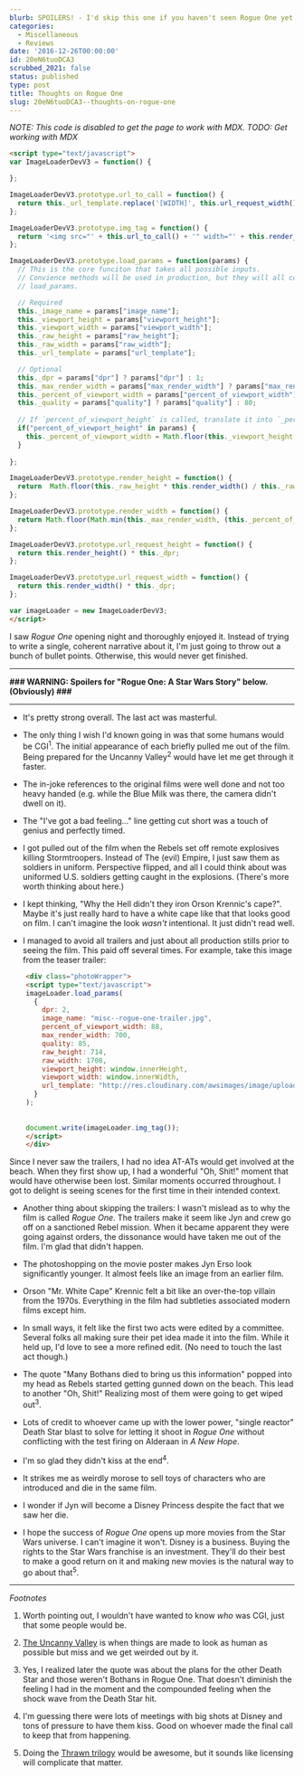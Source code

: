 ```yaml
---
blurb: SPOILERS! - I'd skip this one if you haven't seen Rogue One yet.
categories:
  - Miscellaneous
  - Reviews
date: '2016-12-26T00:00:00'
id: 20eN6tuoDCA3
scrubbed_2021: false
status: published
type: post
title: Thoughts on Rogue One
slug: 20eN6tuoDCA3--thoughts-on-rogue-one
---
```


*NOTE: This code is disabled to get the page to work with MDX. TODO: Get working with MDX*

```html
<script type="text/javascript">
var ImageLoaderDevV3 = function() {

};

ImageLoaderDevV3.prototype.url_to_call = function() {
  return this._url_template.replace('[WIDTH]', this.url_request_width()).replace('[HEIGHT]', this.url_request_height()).replace('[QUALITY]', this._quality).replace('[IMAGE_NAME]', this._image_name) 
};

ImageLoaderDevV3.prototype.img_tag = function() {
  return '<img src="' + this.url_to_call() + '" width="' + this.render_width() + '" height="' + this.render_height() + '" />'
};

ImageLoaderDevV3.prototype.load_params = function(params) {
  // This is the core funciton that takes all possible inputs.
  // Convience methods will be used in production, but they will all communicate
  // load_params. 

  // Required
  this._image_name = params["image_name"];
  this._viewport_height = params["viewport_height"];
  this._viewport_width = params["viewport_width"];
  this._raw_height = params["raw_height"];
  this._raw_width = params["raw_width"];
  this._url_template = params["url_template"];

  // Optional 
  this._dpr = params["dpr"] ? params["dpr"] : 1;
  this._max_render_width = params["max_render_width"] ? params["max_render_width"] : params["raw_width"];
  this._percent_of_viewport_width = params["percent_of_viewport_width"] ? params["percent_of_viewport_width"] : 100;
  this._quality = params["quality"] ? params["quality"] : 80;
  
  // If `percent_of_viewport_height` is called, translate it into `_percent_of_viewport_width`.
  if("percent_of_viewport_height" in params) {
    this._percent_of_viewport_width = Math.floor(this._viewport_height * params["percent_of_viewport_height"] * this._raw_width / this._raw_height / this._viewport_width);
  }
  
};

ImageLoaderDevV3.prototype.render_height = function() {
  return  Math.floor(this._raw_height * this.render_width() / this._raw_width );
};

ImageLoaderDevV3.prototype.render_width = function() {
  return Math.floor(Math.min(this._max_render_width, (this._percent_of_viewport_width * .01 * this._viewport_width)));
};

ImageLoaderDevV3.prototype.url_request_height = function() {
  return this.render_height() * this._dpr; 
};

ImageLoaderDevV3.prototype.url_request_width = function() {
  return this.render_width() * this._dpr; 
};

var imageLoader = new ImageLoaderDevV3;
</script>
```

I saw _Rogue One_ opening night and thoroughly enjoyed it. Instead of trying to write a single, coherent narrative about it, I'm just going to throw out a bunch of bullet points. Otherwise, this would never get finished.

---


__### WARNING: Spoilers for "Rogue One: A Star Wars Story" below. (Obviously) ###__

---


- It's pretty strong overall. The last act was masterful. 

- The only thing I wish I'd known going in was that some humans would be CGI<sup>1</sup>. The initial appearance of each briefly pulled me out of the film. Being prepared for the Uncanny Valley<sup>2</sup> would have let me get through it faster. 

- The in-joke references to the original films were well done and not too heavy handed (e.g. while the Blue Milk was there, the camera didn't dwell on it).

- The "I've got a bad feeling..." line getting cut short was a touch of genius and perfectly timed. 

- I got pulled out of the film when the Rebels set off remote explosives killing Stormtroopers. Instead of The (evil) Empire, I just saw them as soldiers in uniform. Perspective flipped, and all I could think about was uniformed U.S. soldiers getting caught in the explosions. (There's more worth thinking about here.)

- I kept thinking, "Why the Hell didn't they iron Orson Krennic's cape?". Maybe it's just really hard to have a white cape like that that looks good on film. I can't imagine the look _wasn't_ intentional. It just didn't read well.

- I managed to avoid all trailers and just about all production stills prior to seeing the film. This paid off several times. For example, take this image from the teaser trailer:

```html
    <div class="photoWrapper">
    <script type="text/javascript">
    imageLoader.load_params(
      {
        dpr: 2,
        image_name: "misc--rogue-one-trailer.jpg",
        percent_of_viewport_width: 88,
        max_render_width: 700,
        quality: 85,
        raw_height: 714,
        raw_width: 1708,
        viewport_height: window.innerHeight,
        viewport_width: window.innerWidth,
        url_template: "http://res.cloudinary.com/awsimages/image/upload/w_[WIDTH],h_[HEIGHT],q_[QUALITY]/i/[IMAGE_NAME]"
      }
    );
    
  
    document.write(imageLoader.img_tag());
    </script>
    </div>
```


Since I never saw the trailers, I had no idea AT-ATs would get involved at the beach. When they first show up, I had a wonderful "Oh, Shit!" moment that would have otherwise been lost. Similar moments occurred throughout. I got to delight is seeing scenes for the first time in their intended context.

- Another thing about skipping the trailers: I wasn't mislead as to why the film is called _Rogue One_. The trailers make it seem like Jyn and crew go off on a sanctioned Rebel mission. When it became apparent they were going against orders, the dissonance would have taken me out of the film. I'm glad that didn't happen.

- The photoshopping on the movie poster makes Jyn Erso look significantly younger. It almost feels like an image from an earlier film. 

- Orson "Mr. White Cape" Krennic felt a bit like an over-the-top villain from the 1970s. Everything in the film had subtleties associated modern films except him.

- In small ways, it felt like the first two acts were edited by a committee. Several folks all making sure their pet idea made it into the film. While it held up, I'd love to see a more refined edit. (No need to touch the last act though.) 

- The quote "Many Bothans died to bring us this information" popped into my head as Rebels started getting gunned down on the beach. This lead to another "Oh, Shit!" Realizing most of them were going to get wiped out<sup>3</sup>. 

- Lots of credit to whoever came up with the lower power, "single reactor" Death Star blast to solve for letting it shoot in _Rogue One_ without conflicting with the test firing on Alderaan in _A New Hope_.

- I'm so glad they didn't kiss at the end<sup>4</sup>.

- It strikes me as weirdly morose to sell toys of characters who are introduced and die in the same film.

- I wonder if Jyn will become a Disney Princess despite the fact that we saw her die. 

- I hope the success of _Rogue One_ opens up more movies from the Star Wars universe. I can't imagine it won't. Disney is a business. Buying the rights to the Star Wars franchise is an investment. They'll do their best to make a good return on it and making new movies is the natural way to go about that<sup>5</sup>. 



---


_Footnotes_

1. Worth pointing out, I wouldn't have wanted to know _who_ was CGI, just that some people would be.

2. [The Uncanny Valley](https://en.wikipedia.org/wiki/Uncanny_valley) is when things are made to look as human as possible but miss and we get weirded out by it. 

3. Yes, I realized later the quote was about the plans for the other Death Star and those weren't Bothans in Rogue One. That doesn't diminish the feeling I had in the moment and the compounded feeling when the shock wave from the Death Star hit.

4. I'm guessing there were lots of meetings with big shots at Disney and tons of pressure to have them kiss. Good on whoever made the final call to keep that from happening.

5. Doing the [Thrawn trilogy](https://en.wikipedia.org/wiki/Thrawn_trilogy) would be awesome, but it sounds like licensing will complicate that matter.
